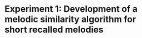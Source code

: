 

# Experiment 1: Development of a melodic similarity algorithm for short recalled melodies {#melsim_development}